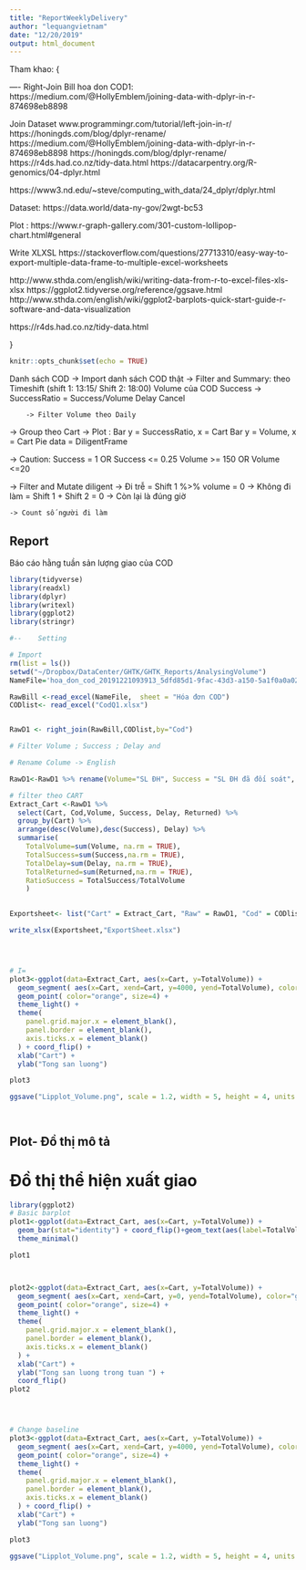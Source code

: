```yaml
---
title: "ReportWeeklyDelivery"
author: "lequangvietnam"
date: "12/20/2019"
output: html_document
---
```


Tham khao:
{

---- Right-Join Bill hoa don COD1: https://medium.com/@HollyEmblem/joining-data-with-dplyr-in-r-874698eb8898


Join Dataset
www.programmingr.com/tutorial/left-join-in-r/
https://honingds.com/blog/dplyr-rename/
https://medium.com/@HollyEmblem/joining-data-with-dplyr-in-r-874698eb8898
https://honingds.com/blog/dplyr-rename/
https://r4ds.had.co.nz/tidy-data.html
https://datacarpentry.org/R-genomics/04-dplyr.html

https://www3.nd.edu/~steve/computing_with_data/24_dplyr/dplyr.html


Dataset:
https://data.world/data-ny-gov/2wgt-bc53

Plot :
https://www.r-graph-gallery.com/301-custom-lollipop-chart.html#general

Write XLXSL https://stackoverflow.com/questions/27713310/easy-way-to-export-multiple-data-frame-to-multiple-excel-worksheets

http://www.sthda.com/english/wiki/writing-data-from-r-to-excel-files-xls-xlsx
https://ggplot2.tidyverse.org/reference/ggsave.html
http://www.sthda.com/english/wiki/ggplot2-barplots-quick-start-guide-r-software-and-data-visualization

https://r4ds.had.co.nz/tidy-data.html


}

```r
knitr::opts_chunk$set(echo = TRUE)
```


Danh sách COD -> Import danh sách COD thật
-> Filter and Summary: theo Timeshift (shift 1: 13:15/ Shift 2: 18:00)
	Volume của COD
	Success -> SuccessRatio = Success/Volume
	Delay
	Cancel

		-> Filter Volume theo Daily

-> Group theo Cart
-> Plot :
	Bar	y = SuccessRatio, x = Cart
	Bar	y = Volume, x = Cart
	Pie 	data = DiligentFrame




-> Caution:
	Success = 1 OR	Success <= 0.25
	Volume >= 150 OR Volume <=20

	

-> Filter and Mutate diligent
	-> Đi trễ = Shift 1 %>% volume  = 0
	-> Không đi làm = Shift 1 + Shift 2 = 0 
	-> Còn lại là đúng giờ
	
	-> Count số người đi làm
	
## Report

Báo cáo hằng tuần sản lượng giao của COD

```r


library(tidyverse)         
library(readxl)
library(dplyr)
library(writexl)
library(ggplot2)
library(stringr)

#--    Setting

# Import
rm(list = ls())
setwd("~/Dropbox/DataCenter/GHTK/GHTK_Reports/AnalysingVolume")
NameFile='hoa_don_cod_20191221093913_5dfd85d1-9fac-43d3-a150-5a1f0a0a026e.xlsx'

RawBill <-read_excel(NameFile,  sheet = "Hóa đơn COD")
CODlist<- read_excel("CodQ1.xlsx")


RawD1 <- right_join(RawBill,CODlist,by="Cod")

# Filter Volume ; Success ; Delay and 

# Rename Colume -> English

RawD1<-RawD1 %>% rename(Volume="SL ĐH", Success = "SL ĐH đã đối soát", Delay="SL ĐH delay", Returned="SL ĐH đã trả", TimeStamp="TG tạo", Money = "Tổng tiền thu") 

# filter theo CART
Extract_Cart <-RawD1 %>% 
  select(Cart, Cod,Volume, Success, Delay, Returned) %>% 
  group_by(Cart) %>%
  arrange(desc(Volume),desc(Success), Delay) %>% 
  summarise(
    TotalVolume=sum(Volume, na.rm = TRUE), 
    TotalSuccess=sum(Success,na.rm = TRUE), 
    TotalDelay=sum(Delay, na.rm = TRUE), 
    TotalReturned=sum(Returned,na.rm = TRUE),
    RatioSuccess = TotalSuccess/TotalVolume 
    )
  

Exportsheet<- list("Cart" = Extract_Cart, "Raw" = RawD1, "Cod" = CODlist) #assume sheet1 and sheet2 are data frames

write_xlsx(Exportsheet,"ExportSheet.xlsx")




# I=
plot3<-ggplot(data=Extract_Cart, aes(x=Cart, y=TotalVolume)) +
  geom_segment( aes(x=Cart, xend=Cart, y=4000, yend=TotalVolume), color="grey") +
  geom_point( color="orange", size=4) +
  theme_light() +
  theme(
    panel.grid.major.x = element_blank(),
    panel.border = element_blank(),
    axis.ticks.x = element_blank()
  ) + coord_flip() + 
  xlab("Cart") +
  ylab("Tong san luong")

plot3

ggsave("Lipplot_Volume.png", scale = 1.2, width = 5, height = 4, units = "in")




```


## Plot- Đồ thị mô tả

# Đồ thị thể hiện xuất giao

```r

library(ggplot2)
# Basic barplot
plot1<-ggplot(data=Extract_Cart, aes(x=Cart, y=TotalVolume)) +
  geom_bar(stat="identity") + coord_flip()+geom_text(aes(label=TotalVolume), hjust=-0.23, size=2.5)+
  theme_minimal()

plot1   



plot2<-ggplot(data=Extract_Cart, aes(x=Cart, y=TotalVolume)) +
  geom_segment( aes(x=Cart, xend=Cart, y=0, yend=TotalVolume), color="grey") +
  geom_point( color="orange", size=4) +
  theme_light() +
  theme(
    panel.grid.major.x = element_blank(),
    panel.border = element_blank(),
    axis.ticks.x = element_blank()
  ) +
  xlab("Cart") +
  ylab("Tong san luong trong tuan ") +
  coord_flip()
plot2




# Change baseline
plot3<-ggplot(data=Extract_Cart, aes(x=Cart, y=TotalVolume)) +
  geom_segment( aes(x=Cart, xend=Cart, y=4000, yend=TotalVolume), color="grey") +
  geom_point( color="orange", size=4) +
  theme_light() +
  theme(
    panel.grid.major.x = element_blank(),
    panel.border = element_blank(),
    axis.ticks.x = element_blank()
  ) + coord_flip() + 
  xlab("Cart") +
  ylab("Tong san luong")

plot3

ggsave("Lipplot_Volume.png", scale = 1.2, width = 5, height = 4, units = "in")

```






